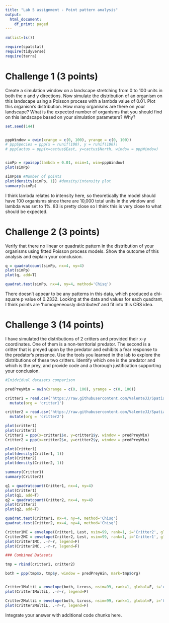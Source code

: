 ---
title: "Lab 5 assignment - Point pattern analysis"
output:
  html_document:
    df_print: paged
---

```{r, warning=F, error=F, message=F}
rm(list=ls())

require(spatstat)
require(tidyverse)
require(terra)

```


# Challenge 1 (3 points)

Create a simulation window on a landscape stretching from 0 to 100 units in both the x and y directions. Now simulate the distribution of an organism on this landscape using a Poisson process with a lambda value of 0.01. Plot this organism's distribution. How many organisms are there on your landscape? What is the expected number of organisms that you should find on this landscape based on your simulation parameters? Why?

```{r}


set.seed(144)


pppWindow = owin(xrange = c(0, 100), yrange = c(0, 100))
# pppSpecies = ppp(x = runif(100), y = runif(100))
# pppCactus = ppp(x=cactus$East, y=cactus$North, window = pppWindow)


simPp = rpoispp(lambda = 0.01, nsim=1, win=pppWindow)
plot(simPp)

simPp$n #Number of points
plot(density(simPp, 1)) #density/intensity plot
summary(simPp)
```

I think lambda relates to intensity here, so theoretically the model should have 100 organisms since there are 10,000 total units in the window and lambda was set to 1%. 83 is pretty close so I think this is very close to what should be expected. 

# Challenge 2 (3 points)

Verify that there no linear or quadratic pattern in the distribution of your organisms using fitted Poisson process models. Show the outcome of this analysis and explain your conclusion.

```{r}
q = quadratcount(simPp, nx=4, ny=4)
plot(simPp)
plot(q, add=T)

quadrat.test(simPp, nx=4, ny=4, method='Chisq')
```

There doesn't appear to be any patterns in this data, which produced a chi-square p value of 0.2332. Looking at the data and values for each quadrant, I think points are 'homogeneously distributed' and fit into this CRS idea.

# Challenge 3 (14 points)

I have simulated the distributions of 2 critters and provided their x-y coordinates. One of them is a non-territorial predator. The second is a critter that is preyed upon by the predator and exhibits a fear response to the predator's presence. Use the tools you learned in the lab to explore the distributions of these two critters. Identify which one is the predator and which is the prey, and provide code and a thorough justification supporting your conclusion.


```{r}
#Inidvidual datasets comparison

predPreyWin = owin(xrange = c(0, 100), yrange = c(0, 100))

critter1 = read.csv('https://raw.githubusercontent.com/ValenteJJ/SpatialEcology/main/Week5/species1.csv') %>% 
  mutate(org = 'critter1')

critter2 = read.csv('https://raw.githubusercontent.com/ValenteJJ/SpatialEcology/main/Week5/species2.csv') %>% 
  mutate(org = 'critter2')

plot(critter1)
plot(critter2)
Critter1 = ppp(x=critter1$x, y=critter1$y, window = predPreyWin)
Critter2 = ppp(x=critter2$x, y=critter2$y, window = predPreyWin)

plot(Critter1)
plot(density(Critter1, 1))
plot(Critter2)
plot(density(Critter2, 1))

summary(Critter1)
summary(Critter2)

q1 = quadratcount(Critter1, nx=4, ny=4)
plot(Critter1)
plot(q1, add=T)
q2 = quadratcount(Critter2, nx=4, ny=4)
plot(Critter2)
plot(q2, add=T)

quadrat.test(Critter1, nx=4, ny=4, method='Chisq')
quadrat.test(Critter2, nx=4, ny=4, method='Chisq')

Critter1MC = envelope(Critter1, Lest, nsim=99, rank=1, i='Critter2', global=F)
Critter2MC = envelope(Critter2, Lest, nsim=99, rank=1, i='Critter1', global=F)
plot(Critter1MC, .-r~r, legend=F)
plot(Critter2MC, .-r~r, legend=F)

### Combined Datasets

tmp = rbind(critter1, critter2)

both = ppp(tmp$x, tmp$y, window = predPreyWin, mark=tmp$org)


Critter1MultiL = envelope(both, Lcross, nsim=99, rank=1, global=F, i='critter1', j='critter2', simulate = expression(rlabel(both)))
plot(Critter1MultiL, .-r~r, legend=F)

Critter2MultiL = envelope(both, Lcross, nsim=99, rank=1, global=F, i='Critter2', j='Critter1', simulate = expression(rlabel(both)))
plot(Critter2MultiL, .-r~r, legend=F)


```

Integrate your answer with additional code chunks here.
